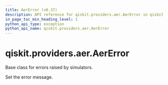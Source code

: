 ```yaml
---
title: AerError (v0.37)
description: API reference for qiskit.providers.aer.AerError in qiskit v0.37
in_page_toc_min_heading_level: 1
python_api_type: exception
python_api_name: qiskit.providers.aer.AerError
---
```


<span id="qiskit-providers-aer-aererror" />

# qiskit.providers.aer.AerError

<Class id="qiskit.providers.aer.AerError" isDedicatedPage={true} github="https://github.com/qiskit/qiskit-aer/tree/stable/0.10/qiskit/providers/aer/aererror.py" signature="AerError(*message)" modifiers="exception">
  Base class for errors raised by simulators.

  Set the error message.
</Class>

